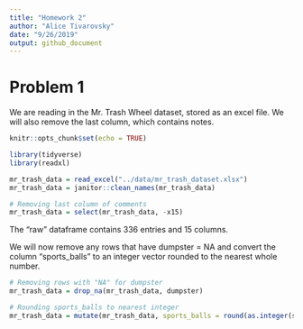 ```yaml
---
title: "Homework 2"
author: "Alice Tivarovsky"
date: "9/26/2019"
output: github_document
---
```

# Problem 1

We are reading in the Mr. Trash Wheel dataset, stored as an excel file. We will also remove the last column, which contains notes. 
```r
knitr::opts_chunk$set(echo = TRUE)

library(tidyverse)
library(readxl)

mr_trash_data = read_excel("../data/mr_trash_dataset.xlsx")
mr_trash_data = janitor::clean_names(mr_trash_data)

# Removing last column of comments
mr_trash_data = select(mr_trash_data, -x15)
```

The "raw" dataframe contains 336 entries and 15 columns. 

We will now remove any rows that have dumpster = NA and convert the column "sports_balls" to an integer vector rounded to the nearest whole number. 

```r

# Removing rows with "NA" for dumpster
mr_trash_data = drop_na(mr_trash_data, dumpster)

# Rounding sports_balls to nearest integer
mr_trash_data = mutate(mr_trash_data, sports_balls = round(as.integer(sports_balls, digits = 0)))

```

